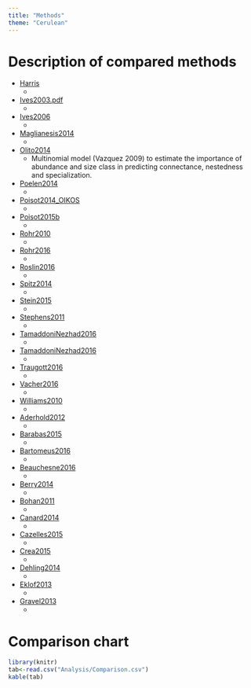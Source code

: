 ```yaml
---
title: "Methods"
theme: "Cerulean"
---
```


# Description of compared methods

* [Harris](refs/Harris2015.pdf)
     - 

* [Ives2003.pdf](refs/Ives2003.pdf)
     -

* [Ives2006](refs/Ives2006.pdf)
     -

* [Maglianesis2014](refs/Maglianesis2014.pdf)
     -

* [Olito2014](refs/Olito2014.pdf)
     - Multinomial model (Vazquez 2009) to estimate the importance of abundance and size class in predicting connectance, nestedness and specialization.

* [Poelen2014](refs/Poelen2014.pdf)
     -

* [Poisot2014_OIKOS](refs/Poisot2014_OIKOS.pdf)
     -

* [Poisot2015b](refs/Poisot2015b.pdf)
     -

* [Rohr2010](refs/Rohr2010.pdf)
     -

* [Rohr2016](refs/Rohr2016.pdf)
     -

* [Roslin2016](refs/Roslin2016.pdf)
     -

* [Spitz2014](refs/Spitz2014.pdf)
     -

* [Stein2015](refs/Stein2015.pdf)
     -

* [Stephens2011](refs/Stephens2011.PDF)
     -

* [TamaddoniNezhad2016](refs/Tamaddoni-Nezhad2016.pdf)
     -

* [TamaddoniNezhad2016](refs/Tamaddoni-Nezhad2015.pdf)
     -

* [Traugott2016](refs/Traugott2016.pdf)
     -

* [Vacher2016](refs/Vacher2016.pdf)
     -

* [Williams2010](refs/Williams2010.pdf)
     -

* [Aderhold2012](refs/Aderhold2012.pdf)
     -

* [Barabas2015](refs/Barabas2015.pdf)
     -

* [Bartomeus2016](refs/Bartomeus2016.pdf)
     -

* [Beauchesne2016](refs/Beauchesne2016.pdf)
     -

* [Berry2014](refs/Berry2014.pdf)
     -

* [Bohan2011](refs/Bohan2011.pdf)
     -

* [Canard2014](refs/Canard2014.pdf)
     -

* [Cazelles2015](refs/Cazelles2015.pdf)
     -

* [Crea2015](refs/Crea2015.pdf)
     -

* [Dehling2014](refs/Dehling2014.pdf)
     -

* [Eklof2013](refs/Eklof2013.pdf)
     -

* [Gravel2013](refs/Gravel2013.pdf)
     -


# Comparison chart

```r
library(knitr)
tab<-read.csv("Analysis/Comparison.csv")
kable(tab)
```

